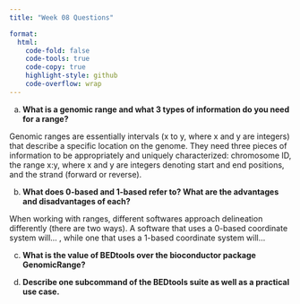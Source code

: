 ```yaml
---
title: "Week 08 Questions"

format:
  html:
    code-fold: false
    code-tools: true
    code-copy: true
    highlight-style: github
    code-overflow: wrap
---
```


a)  **What is a genomic range and what 3 types of information do you need for a range?**

Genomic ranges are essentially intervals (x to y, where x and y are integers) that describe a specific location on the genome. They need three pieces of information to be appropriately and uniquely characterized: chromosome ID, the range x:y, where x and y are integers denoting start and end positions, and the strand (forward or reverse). 
 
b)  **What does 0-based and 1-based refer to? What are the advantages and disadvantages of each?**

When working with ranges, different softwares approach delineation differently (there are two ways). A software that uses a 0-based coordinate system will... , while one that uses a 1-based coordinate system will...

c)  **What is the value of BEDtools over the bioconductor package GenomicRange?**

d)  **Describe one subcommand of the BEDtools suite as well as a practical use case.**

